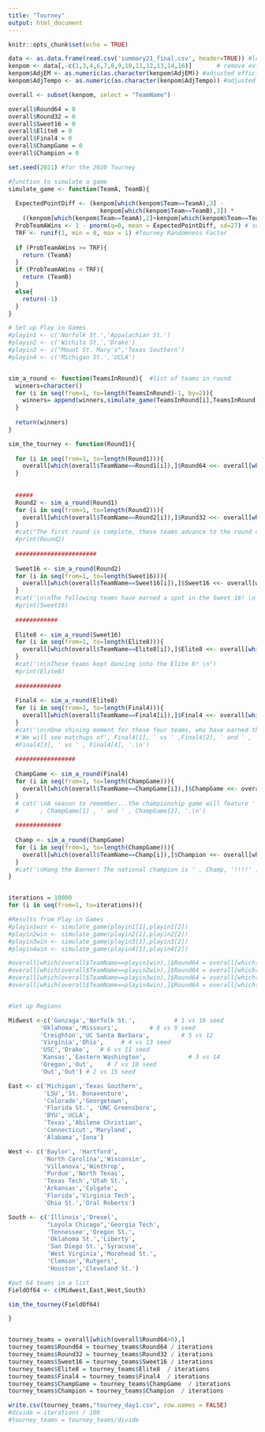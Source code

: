 ---
title: "Tourney"
output: html_document
---
```{r setup, include=FALSE}
knitr::opts_chunk$set(echo = TRUE)
```


```{r}
data <- as.data.frame(read.csv('summary21_final.csv', header=TRUE)) #load in data
kenpom <- data[,-c(1,3,4,6,7,8,9,10,11,12,13,14,16)]       # remove extra columns
kenpom$AdjEM <- as.numeric(as.character(kenpom$AdjEM)) #adjusted efficiency margin
kenpom$AdjTempo <- as.numeric(as.character(kenpom$AdjTempo)) #adjusted tempo

overall <- subset(kenpom, select = "TeamName")

overall$Round64 = 0
overall$Round32 = 0
overall$Sweet16 = 0
overall$Elite8 = 0
overall$Final4 = 0
overall$ChampGame = 0
overall$Champion = 0

set.seed(2021) #for the 2020 Tourney

#function to simulate a game
simulate_game <- function(TeamA, TeamB){
  
  ExpectedPointDiff <- (kenpom[which(kenpom$Team==TeamA),3] - 
                          kenpom[which(kenpom$Team==TeamB),3]) *
    ((kenpom[which(kenpom$Team==TeamA),2]+kenpom[which(kenpom$Team==TeamB),2])/80)
  ProbTeamAWins <- 1 - pnorm(q=0, mean = ExpectedPointDiff, sd=27) # sd 11 from KenPom
  TRF <- runif(1, min = 0, max = 1) #Tourney Randomness Factor
  
  if (ProbTeamAWins >= TRF){
    return (TeamA)
  }
  if (ProbTeamAWins < TRF){
    return (TeamB)
  }
  else{
    return(-1)
  }
}

# Set up Play in Games
#playin1 <- c('Norfolk St.','Appalachian St.')
#playin2 <- c('Wichita St.','Drake')
#playin3 <- c("Mount St. Mary's",'Texas Southern')
#playin4 <- c('Michigan St.','UCLA')


sim_a_round <- function(TeamsInRound){  #list of teams in round
  winners=character()
  for (i in seq(from=1, to=length(TeamsInRound)-1, by=2)){
    winners= append(winners,simulate_game(TeamsInRound[i],TeamsInRound[i+1]))
  }
  
  return(winners)
}

sim_the_tourney <- function(Round1){
  
  for (i in seq(from=1, to=length(Round1))){
    overall[which(overall$TeamName==Round1[i]),]$Round64 <<- overall[which(overall$TeamName==Round1[i]),]$Round64 + 1
  }
  
  
  #####
  Round2 <- sim_a_round(Round1)
  for (i in seq(from=1, to=length(Round2))){
    overall[which(overall$TeamName==Round2[i]),]$Round32 <<- overall[which(overall$TeamName==Round2[i]),]$Round32 + 1
  }
  #cat("The first round is complete, these teams advance to the round of 32!\n")
  #print(Round2)
  
  #######################
  
  Sweet16 <- sim_a_round(Round2)
  for (i in seq(from=1, to=length(Sweet16))){
    overall[which(overall$TeamName==Sweet16[i]),]$Sweet16 <<- overall[which(overall$TeamName==Sweet16[i]),]$Sweet16 + 1
  }
  #cat('\n\nThe following teams have earned a spot in the Sweet 16! \n')  
  #print(Sweet16)
  
  ############
  
  Elite8 <- sim_a_round(Sweet16)
  for (i in seq(from=1, to=length(Elite8))){
    overall[which(overall$TeamName==Elite8[i]),]$Elite8 <<- overall[which(overall$TeamName==Elite8[i]),]$Elite8 + 1
  }
  #cat('\n\nThese teams kept dancing into the Elite 8! \n')
  #print(Elite8)
  
  #############
  
  Final4 <- sim_a_round(Elite8)
  for (i in seq(from=1, to=length(Final4))){
    overall[which(overall$TeamName==Final4[i]),]$Final4 <<- overall[which(overall$TeamName==Final4[i]),]$Final4 + 1
  }
  #cat('\n\nOne shining moment for these four teams, who have earned their spot in the Final .\n',
  #'We will see matchups of', Final4[1], ' vs ' ,Final4[2], ' and ' ,
  #Final4[3], ' vs ' , Final4[4], '.\n')
  
  #################
  
  ChampGame <- sim_a_round(Final4)
  for (i in seq(from=1, to=length(ChampGame))){
    overall[which(overall$TeamName==ChampGame[i]),]$ChampGame <<- overall[which(overall$TeamName==ChampGame[i]),]$ChampGame + 1
  }
  # cat('\nA season to remember...the championship game will feature ' 
  #      , ChampGame[1] , ' and ' , ChampGame[2], '.\n')
  
  #############
  
  Champ <- sim_a_round(ChampGame)
  for (i in seq(from=1, to=length(ChampGame))){
    overall[which(overall$TeamName==Champ[i]),]$Champion <<- overall[which(overall$TeamName==Champ[i]),]$Champion + 1
  }
  #cat('\nHang the Banner! The national champion is ' , Champ, '!!!!' )
}



```

```{r}
iterations = 10000
for (i in seq(from=1, to=iterations)){

#Results from Play in Games
#playin1win <- simulate_game(playin1[1],playin1[2])
#playin2win <- simulate_game(playin2[1],playin2[2])
#playin3win <- simulate_game(playin3[1],playin3[2])
#playin4win <- simulate_game(playin4[1],playin4[2])

#overall[which(overall$TeamName==playin1win),]$Round64 = overall[which(overall$TeamName==playin1win),]$Round64 + 1
#overall[which(overall$TeamName==playin2win),]$Round64 = overall[which(overall$TeamName==playin2win),]$Round64 + 1
#overall[which(overall$TeamName==playin3win),]$Round64 = overall[which(overall$TeamName==playin3win),]$Round64 + 1
#overall[which(overall$TeamName==playin4win),]$Round64 = overall[which(overall$TeamName==playin4win),]$Round64 + 1


#Set up Regions

Midwest <-c('Gonzaga','Norfolk St.',           # 1 vs 16 seed
         'Oklahoma','Missouri',         # 8 vs 9 seed
         'Creighton','UC Santa Barbara',         # 5 vs 12 
         'Virginia','Ohio',     # 4 vs 13 seed
         'USC','Drake',   # 6 vs 11 seed
         'Kansas','Eastern Washington',            # 3 vs 14
         'Oregon','Out',    # 7 vs 10 seed
         'Out','Out') # 2 vs 15 seed

East <- c('Michigan','Texas Southern',
          'LSU','St. Bonaventure',
          'Colorado','Georgetown',
          'Florida St.', 'UNC Greensboro',
          'BYU','UCLA',
          'Texas','Abilene Christian',
          'Connecticut','Maryland',
          'Alabama','Iona')

West <- c('Baylor', 'Hartford',
          'North Carolina','Wisconsin',
          'Villanova','Winthrop',
          'Purdue','North Texas',
          'Texas Tech','Utah St.',
          'Arkansas','Colgate',
          'Florida','Virginia Tech',
          'Ohio St.','Oral Roberts')

South <- c('Illinois','Drexel',
           "Loyola Chicago",'Georgia Tech',
           'Tennessee','Oregon St.',
           'Oklahoma St.','Liberty',
           'San Diego St.','Syracuse',
           'West Virginia','Morehead St.',
           'Clemson','Rutgers',
           'Houston','Cleveland St.')

#put 64 teams in a list
FieldOf64 <- c(Midwest,East,West,South)

sim_the_tourney(FieldOf64)

}



```

```{r}
tourney_teams = overall[which(overall$Round64>0),]
tourney_teams$Round64 = tourney_teams$Round64 / iterations
tourney_teams$Round32 = tourney_teams$Round32 / iterations
tourney_teams$Sweet16 = tourney_teams$Sweet16 / iterations
tourney_teams$Elite8 = tourney_teams$Elite8  / iterations
tourney_teams$Final4 = tourney_teams$Final4  / iterations
tourney_teams$ChampGame = tourney_teams$ChampGame  / iterations
tourney_teams$Champion = tourney_teams$Champion  / iterations

write.csv(tourney_teams,"tourney_day1.csv", row.names = FALSE)
#divide = iterations / 100
#tourney_teams = tourney_teams/divide

```
